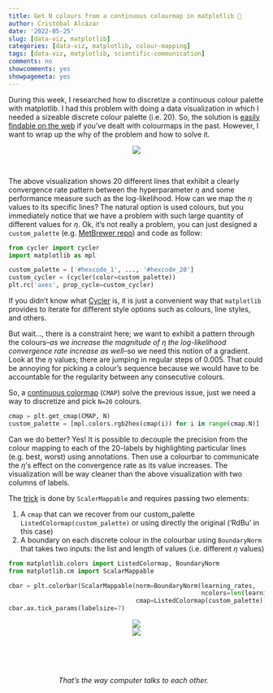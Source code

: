 ```yaml
---
title: Get N colours from a continuous colourmap in matplotlib 🎨
author: Cristóbal Alcázar
date: '2022-05-25'
slug: [data-viz, matplotlib]
categories: [data-viz, matplotlib, colour-mapping]
tags: [data-viz, matplotlib, scientific-communication]
comments: no
showcomments: yes
showpagemeta: yes
---
```


During this week, I researched how to discretize a continuous colour palette with matplotlib. I had this problem with doing a data visualization in which I needed a sizeable discrete colour palette (i.e. 20). So, the solution is <a href="https://stackoverflow.com/a/14779462/5843243" target="_blank">easily findable on the web</a> if you've dealt with colourmaps in the past. However, I want to wrap up the why of the problem and how to solve it.


<center>
<img src="/img/n-colors-from-cmap-matplotlib-post/lr_convergence.png">
</center>

<br>

The above visualization shows 20 different lines that exhibit a clearly
convergence rate pattern between the hyperparameter $\eta$ and some 
performance measure such as the log-likelihood.
How can we map the $\eta$ values to its specific lines? The natural option
is used colours, but you immediately notice that we have a problem with such large quantity
of different values for $\eta$. Ok, it's not really a problem, you can just
designed a `custom_palette` (e.g. [MetBrewer repo](https://github.com/BlakeRMills/MetBrewer))
and code as follow:

```python
from cycler import cycler
import matplotlib as mpl

custom_palette = ['#hexcode_1', ..., '#hexcode_20']
custom_cycler = (cycler(color=custom_palette))
plt.rc('axes', prop_cycle=custom_cycler)
```

If you didn't know what [Cycler](https://matplotlib.org/cycler/) is, it is just a
convenient way that `matplotlib` provides to iterate for different style options
such as colours, line styles, and others.

But wait…, there is a constraint here; we want to exhibit a pattern through
the colours--_as we increase the magnitude of $\eta$ the log-likelihood
convergence rate increase as well_--so we need this notion of a gradient. Look
at the $\eta$ values; there are jumping in regular steps of 0.005. That
could be annoying for picking a colour's sequence because we would have to
be accountable for the regularity between any consecutive colours.

So, a [continuous colormap](https://matplotlib.org/3.5.0/tutorials/colors/colormaps.html) (`CMAP`) solve the previous issue, just we need a way
to discretize and pick `N=20` colours.

```python
cmap = plt.get_cmap(CMAP, N)
custom_palette = [mpl.colors.rgb2hex(cmap(i)) for i in range(cmap.N)]
```

Can we do better? Yes! It is possible to decouple the precision from the colour mapping
to each of the 20-labels by highlighting particular lines (e.g. best, worst)
using annotations. Then use a colourbar to communicate the $\eta$'s effect on the
convergence rate as its value increases. The visualization will be way cleaner
than the above visualization with two columns of labels.

The <a href="https://stackoverflow.com/a/70192912/5843243" target="_blank">trick</a> 
is done by `ScalerMappable` and requires passing two elements:

1. A `cmap` that can we recover from our custom_palette `ListedColormap(custom_palette)`
or using directly the original ('RdBu' in this case)
1. A boundary on each discrete colour in the colourbar using `BoundaryNorm` that
takes two inputs: the list and length of values (i.e. different $\eta$ values)

```python
from matplotlib.colors import ListedColormap, BoundaryNorm
from matplotlib.cm import ScalarMappable

cbar = plt.colorbar(ScalarMappable(norm=BoundaryNorm(learning_rates, 
                                                     ncolors=len(learning_rates)), 
                                   cmap=ListedColormap(custom_palette)));
cbar.ax.tick_params(labelsize=7) 
```

<center>
<img src="/img/n-colors-from-cmap-matplotlib-post/lr_convergence2.png">
<br>
<img src="/img/n-colors-from-cmap-matplotlib-post/dual_lr_convergence_curves.png">
</center>

<br>
<br>
<br>

&nbsp;&nbsp;&nbsp;&nbsp;&nbsp;&nbsp;&nbsp;&nbsp; &nbsp;&nbsp;&nbsp;&nbsp;&nbsp;&nbsp;&nbsp;&nbsp;&nbsp;&nbsp;&nbsp;&nbsp;&nbsp;&nbsp;&nbsp;&nbsp;_That's the way computer talks to each other._


